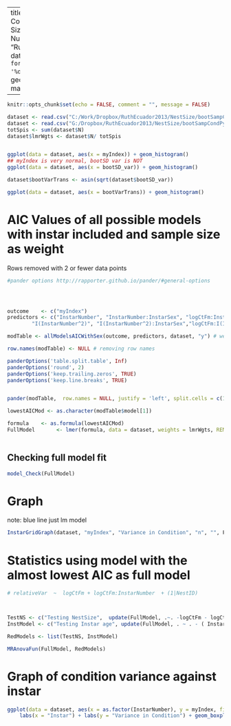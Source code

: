 

---
title: "Variance in Condition vs Nest Size Instar As Number"
author: "Ruth Sharpe"
date: "Run on `r format(Sys.time(), '%d %B, %Y')`"
geometry: margin=1cm

---

```{r dataImport,  include = FALSE}
knitr::opts_chunk$set(echo = FALSE, comment = "", message = FALSE)

dataset <- read.csv("C:/Work/Dropbox/RuthEcuador2013/NestSize/bootSampCondPython_cond_combined.csv")
dataset <- read.csv("G:/Dropbox/RuthEcuador2013/NestSize/bootSampCondPython_cond_combined.csv")
totSpis <- sum(dataset$N)
dataset$lmrWgts <- dataset$N/ totSpis


ggplot(data = dataset, aes(x = myIndex)) + geom_histogram()
## myIndex is very normal, bootSD var is NOT
ggplot(data = dataset, aes(x = bootSD_var)) + geom_histogram()

dataset$bootVarTrans <- asin(sqrt(dataset$bootSD_var))

ggplot(data = dataset, aes(x = bootVarTrans)) + geom_histogram()


```

AIC Values of all possible models with instar included and sample size as weight
=====================
Rows removed with 2 or fewer data points 

```{r kable, results='asis',  echo = FALSE}
#pander options http://rapporter.github.io/pander/#general-options




outcome    <- c("myIndex")
predictors <- c("InstarNumber", "InstarNumber:InstarSex", "logCtFm:InstarNumber", "logCtFm:InstarNumber:InstarSex", 
		"I(InstarNumber^2)", "I(InstarNumber^2):InstarSex","logCtFm:I(InstarNumber^2)", "logCtFm:I(InstarNumber^2):InstarSex")

modTable <- allModelsAICWithSex(outcome, predictors, dataset, "y") # weights included if "y"

row.names(modTable) <- NULL # removing row names

panderOptions('table.split.table', Inf)
panderOptions('round', 2)
panderOptions('keep.trailing.zeros', TRUE)
panderOptions('keep.line.breaks', TRUE)


pander(modTable,  row.names = NULL, justify = 'left', split.cells = c(1, 2, 61, 2))

lowestAICMod <- as.character(modTable$model[1])

formula    <- as.formula(lowestAICMod)
FullModel       <- lmer(formula, data = dataset, weights = lmrWgts, REML = FALSE)
	
```

Checking full model fit
--------------------


```{r ModelFit, fig.height=3, fig.width=3}

model_Check(FullModel)

```
\pagebreak

Graph
====================
 
note: blue line just lm model
```{r, fig.height=8, fig.width=12, echo = FALSE}


InstarGridGraph(dataset, "myIndex", "Variance in Condition", "n", "", FullModel, "y")

```


Statistics using model with the almost lowest AIC as full model
====================


```{r Stats,  results='asis', echo = FALSE , comment = "", message = FALSE, warning = FALSE}

# relativeVar  ~  logCtFm + logCtFm:InstarNumber  + (1|NestID)



TestNS <- c("Testing NestSize",  update(FullModel, .~. -logCtFm - logCtFm:InstarNumber))
InstModel <- c("Testing Instar age", update(FullModel, . ~ . - ( InstarNumber + InstarNumber:InstarSex + logCtFm:InstarNumber + I(InstarNumber^2))))

RedModels <- list(TestNS, InstModel)

MRAnovaFun(FullModel, RedModels)


```


Graph of condition variance against instar
====================

```{r, fig.height=6, fig.width=8, echo = FALSE}


ggplot(data = dataset, aes(x = as.factor(InstarNumber), y = myIndex, fill = InstarSex)) +
	labs(x = "Instar") + labs(y = "Variance in Condition") + geom_boxplot() + mytheme

```
